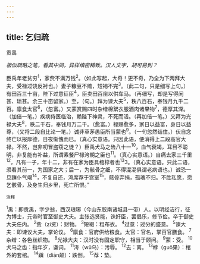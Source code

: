 ```yaml
---
---
---
```

title: 乞归疏
---



贡禹

*极似疏略之笔，看其中间，异样缜密精致。汉人文字，胡可易到？*

臣禹年老贫穷<sup>1</sup>，家赀不满万钱<sup>2</sup>。（如此写起，大奇！更不奇，乃全为下两拜大夫，受禄过饶反衬也。）妻子糠豆不赡，短褐不完<sup>3</sup>。（此二句，只是细写上句。）有田百三十亩，陛下过意征臣<sup>4</sup>，臣卖田百亩以供车马。（再细写，却是写得闲甚、琐甚。余三十亩留家。）至，（句。）拜为谏大夫<sup>5</sup>，秩八百石，奉钱月九千二百。廪食太官<sup>6</sup>，（忽富。）又蒙赏赐四时杂缯棉絮衣服酒肉诸果物<sup>7</sup>，德厚其深。（加倍一笔。）疾病侍医临治，赖陛下神灵，不死而活。（再加倍一笔。）又拜为光禄大夫<sup>8</sup>，秩二千石，奉钱月万二千。（愈富。）禄赐愈多，家日以益富，身日以益尊，（又将二段自比论一笔。）诚非草茅愚臣所当蒙也<sup>9</sup>。（一句忽然结住。）伏自念终亡以报厚德，日夜惭愧而巳。（真心实意语。只因此语，便消得上二段高官大禄。不然，岂非叨冒盗窃之徒？）臣禹犬马之齿八十一<sup>10</sup>，血气衰竭，耳目不聪明，非复能有补益，所谓素餐尸禄洿朝之臣也<sup>11</sup>。（真心实意语。）自痛去家三千里<sup>12</sup>，凡有一子，年十二，非有在家为臣具棺椁者也<sup>13</sup>3。（真心实意语。只此二语，须看其前一，为国家之大；后一，为骸骨之细，不得混混俱谓老病语也。）诚恐一旦蹎仆气竭<sup>14</sup>，不复自还，洿席荐于宫室<sup>15</sup>，骸骨弃捐，孤魂不归。不胜私愿，愿乞骸骨，及身生归乡里，死亡所恨。”

<sup>注释</sup>

<sup>1</sup>禹：即贡禹，字少翁，西汉琅琊（今山东胶南诸城县一带）人。以明经洁行，征为博士，元帝时官至御史大夫。主张选贤能，诛奸臣，罢倡乐，修节俭。卒于御史大夫任内。
<sup>2</sup>赀（zi资）：财物。
<sup>3</sup>短褐：粗布衣。
<sup>4</sup>过意：过分的盛意。
<sup>5</sup>谏大夫：即谏议大夫，掌论议。
<sup>6</sup>廪食：官府供给粮食。太官：官名，掌百官膳食。
<sup>7</sup>杂缯：各色丝织物。
<sup>8</sup>光禄大夫：汉时没有固定职守，相当于顾问。
<sup>9</sup>蒙：受。
<sup>10</sup>犬马之齿：指年岁，谦词。
<sup>11</sup>洿（wū乌）：污辱。
<sup>12</sup>去：离。
<sup>13</sup>桲（guǒ果）：棺外的套棺。
<sup>14</sup>蹎（diān颠）：跌倒。
<sup>15</sup>荐：垫。